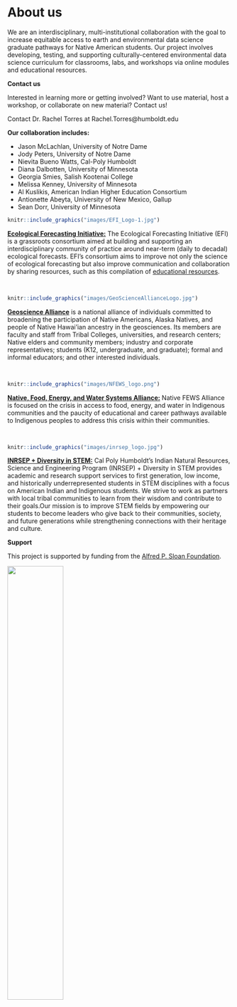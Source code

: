 # About us 

We are an interdisciplinary, multi-institutional collaboration with the goal to increase equitable access to earth and environmental data science graduate pathways for Native American students. Our project involves developing, testing, and supporting culturally-centered environmental data science curriculum for classrooms, labs, and workshops via online modules and educational resources.   

**Contact us**

Interested in learning more or getting involved? Want to use material, host a workshop, or collaborate on new material? Contact us!

Contact Dr. Rachel Torres at Rachel.Torres@humboldt.edu 

**Our collaboration includes:**

 - Jason McLachlan, University of Notre Dame 
 - Jody Peters, University of Notre Dame 
 - Nievita Bueno Watts, Cal-Poly Humboldt 
 - Diana Dalbotten, University of Minnesota
 - Georgia Smies, Salish Kootenai College
 - Melissa Kenney, University of Minnesota
 - Al Kuslikis, American Indian Higher Education Consortium
 - Antionette Abeyta, University of New Mexico, Gallup
 - Sean Dorr, University of Minnesota 


::: {.floatting}

```r
knitr::include_graphics("images/EFI_Logo-1.jpg")
```

[**Ecological Forecasting Initiative:**](https://ecoforecast.org/) The Ecological Forecasting Initiative (EFI) is a grassroots consortium aimed at building and supporting an interdisciplinary community of practice around near-term (daily to decadal) ecological forecasts. EFI's consortium aims to improve not only the science of ecological forecasting but also improve communication and collaboration by sharing resources, such as this compilation of [educational resources](https://ecoforecast.org/resources/educational-resources/).

:::

</br>

::: {.floatting}

```r
knitr::include_graphics("images/GeoScienceAllianceLogo.jpg")
```

[**Geoscience Alliance**](https://geosciencealliance.org/) is a national alliance of individuals committed to broadening the participation of Native Americans, Alaska Natives, and people of Native Hawai’ian ancestry in the geosciences. Its members are faculty and staff from Tribal Colleges, universities, and research centers; Native elders and community members; industry and corporate representatives; students (K12, undergraduate, and graduate); formal and informal educators; and other interested individuals. 

:::

</br>

::: {.floatting}

```r
knitr::include_graphics("images/NFEWS_logo.png")
```

[**Native, Food, Energy, and Water Systems Alliance:**](https://nativefewsalliance.org/) Native FEWS Alliance is focused on the crisis in access to food, energy, and water in Indigenous communities and the paucity of educational and career pathways available to Indigenous peoples to address this crisis within their communities. 

:::

</br>

::: {.floatting}

```r
knitr::include_graphics("images/inrsep_logo.jpg")
```

[**INRSEP + Diversity in STEM:**](https://inrsep.humboldt.edu/) Cal Poly Humboldt's Indian Natural Resources, Science and Engineering Program (INRSEP) + Diversity in STEM provides academic and research support services to first generation, low income, and historically underrepresented students in STEM disciplines with a focus on American Indian and Indigenous students. We strive to work as partners with local tribal communities to learn from their wisdom and contribute to their goals.Our mission is to improve STEM fields by empowering our students to become leaders who give back to their communities, society, and future generations while strengthening connections with their heritage and culture.
:::

**Support**

This project is supported by funding from the [Alfred P. Sloan Foundation](https://sloan.org/). 

![](images/sloan-logo.png){width=50%}
